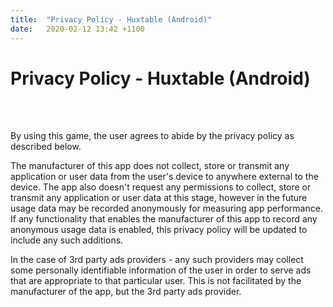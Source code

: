 ```yaml
---
title:  "Privacy Policy - Huxtable (Android)"
date:   2020-02-12 13:42 +1100
---
```


<div className="blogText">

# Privacy Policy - Huxtable (Android)
<br/>
<br/>

By using  this game, the user agrees to abide by the privacy policy as described below.

The manufacturer of this app does not collect, store or transmit any application or user data from the user's device to anywhere external to the device. The app also doesn't request any permissions to collect, store or transmit any application or user data at this stage, however in the future usage data may be recorded anonymously for measuring app performance. If any functionality that enables the manufacturer of this app to record any anonymous usage data is enabled, this privacy policy will be updated to include any such additions.

In the case of 3rd party ads providers - any such providers may collect some personally identifiable information of the user in order to serve ads that are appropriate to that particular user. This is not facilitated by the manufacturer of the app, but the 3rd party ads provider.

</div>